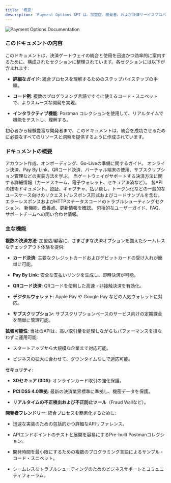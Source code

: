 ```yaml
---
title: '概要'
description: 'Payment Options API は、加盟店、開発者、および決済サービスプロバイダーがさまざまな決済方法を統合および管理できるインターフェースです。これは通常、eコマースおよびデジタルサービスで使用され、複数の決済オプションを提供することでユーザーエクスペリエンスを向上させます。'
---
```


![Payment Options Documentation](/images/hero-light.svg)

### このドキュメントの内容

このドキュメントは、決済ゲートウェイの統合と使用を迅速かつ効率的に案内するために、構成されたセクションに整理されています。各セクションには以下が含まれます:

* **詳細なガイド**: 統合プロセスを理解するためのステップバイステップの手順。

* **コード例**: 複数のプログラミング言語ですぐに使えるコード・スニペットで、よりスムーズな開発を実現。

* **インタラクティブ機能**: Postman コレクションを使用して、リアルタイムで機能をテストし、理解する。

初心者から経験豊富な開発者まで、このドキュメントは、統合を成功させるために必要なすべてのリソースと洞察を提供するように作成されています。

### ドキュメントの概要

<CardGroup>
  <Card title="はじめに" icon="rocket" href="./introduction">
    アカウント作成、オンボーディング、Go-Liveの準備に関するガイド。
  </Card>

  <Card title="決済" icon="credit-card" href="./payments/paymentintro">
    オンライン決済、Pay By Link、QRコード決済、バーチャル端末の使用、サブスクリプション管理などの実装方法を学ぶ。
  </Card>

  <Card title="決済方法" icon="wallet" href="./paymentmethods/cardschemes">
    当ゲートウェイがサポートする決済方法に関する詳細情報（カードスキーム、電子ウォレット、セキュア決済など）。
  </Card>

  <Card title="APIリファレンス" icon="code" href="/api-reference/en/introduction">
    各APIの技術ドキュメント。認証、キャプチャ、払い戻し、トークン化などの一般的なユースケース向けのリクエスト/レスポンス形式およびコードサンプルを含む。
  </Card>

  <Card title="エラーコード" icon="triangle-exclamation" href="/api-reference/en/error-and-reponse/httpresponse">
    エラーレスポンスおよびHTTPステータスコードのトラブルシューティングセクション。
  </Card>

  <Card title="変更履歴" icon="list-check" href="/logs/revisions">
    新機能、改善点、更新情報を確認。
  </Card>

  <Card title="サポート" icon="life-ring" href="/support/merchantguide">
    包括的なユーザーガイド、FAQ、サポートチームへの問い合わせ情報。
  </Card>
</CardGroup>

### 主な機能

**複数の決済方法**:
加盟店/顧客に、さまざまな決済オプションを備えたシームレスなチェックアウト体験を提供:

* **カード決済**: 主要なクレジットカードおよびデビットカードの受け入れが簡単に可能。

* **Pay By Link**: 安全な支払いリンクを生成し、即時決済が可能。

* **QRコード決済**: QRコードを使用した高速・非接触決済を有効化。

* **デジタルウォレット**: Apple Pay や Google Pay などの人気ウォレットに対応。

* **サブスクリプション**: サブスクリプションベースのサービス向けの定期課金を簡単に管理可能。

**拡張可能性**:
当社のAPIは、高い取引量を処理しながらもパフォーマンスを損なわずに運用可能:

* スタートアップから大規模な企業まで対応可能。

* ビジネスの拡大に合わせて、ダウンタイムなしで適応可能。

**セキュリティ**:

* **3Dセキュア (3DS)**: オンラインカード取引の強化保護。

* **PCI DSS 4.0準拠**: 最新の決済業界標準に準拠し、機密データを保護。

* **リアルタイムの不正検出および不正防止ツール**（Fraud Wallなど）。

**開発者フレンドリー**:
統合プロセスを簡素化するために:

* 迅速な実装のための包括的かつ詳細なAPIリファレンス。

* APIエンドポイントのテストと展開を容易にするPre-built Postmanコレクション。

* 開発時間を最小限にするための複数のプログラミング言語によるサンプル・コード・スニペット。

* シームレスなトラブルシューティングのためのビジネスサポートとコミュニティフォーラム。
